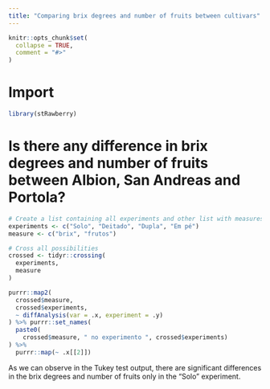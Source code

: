 ```yaml
---
title: "Comparing brix degrees and number of fruits between cultivars"
---
```


```r
knitr::opts_chunk$set(
  collapse = TRUE,
  comment = "#>"
)
```

# Import

```r
library(stRawberry)
```

# Is there any difference in brix degrees and number of fruits between Albion, San Andreas and Portola?

```r
# Create a list containing all experiments and other list with measures
experiments <- c("Solo", "Deitado", "Dupla", "Em pé")
measure <- c("brix", "frutos")

# Cross all possibilities
crossed <- tidyr::crossing(
  experiments,
  measure
)

purrr::map2(
  crossed$measure,
  crossed$experiments,
  ~ diffAnalysis(var = .x, experiment = .y)
) %>% purrr::set_names(
  paste0(
    crossed$measure, " no experimento ", crossed$experiments)
) %>% 
  purrr::map(~ .x[[2]])
```

As we can observe in the Tukey test output, there are significant differences in the brix degrees and number of fruits only in the "Solo" experiment. 

